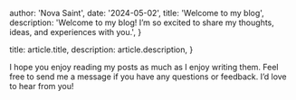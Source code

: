 
  author: 'Nova Saint',
  date: '2024-05-02',
  title: 'Welcome to my blog',
  description:
    'Welcome to my blog! I’m so excited to share my thoughts, ideas, and experiences with you.',
}

  title: article.title,
  description: article.description,
}


I hope you enjoy reading my posts as much as I enjoy writing them. Feel free to send me a message if you have any questions or feedback. I’d love to hear from you!